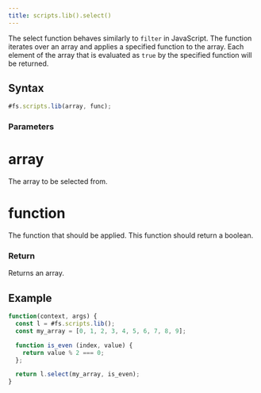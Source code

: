```yaml
---
title: scripts.lib().select()
---
```


The select function behaves similarly to `filter` in JavaScript. The function iterates over an array and applies a specified function to the array. Each element of the array that is evaluated as `true` by the specified function will be returned.

## Syntax

```js
#fs.scripts.lib(array, func);
```

### Parameters

# array

The array to be selected from.

# function

The function that should be applied. This function should return a boolean.

### Return

Returns an array.

## Example

```js
function(context, args) {
  const l = #fs.scripts.lib();
  const my_array = [0, 1, 2, 3, 4, 5, 6, 7, 8, 9];

  function is_even (index, value) {
    return value % 2 === 0;
  };

  return l.select(my_array, is_even);
}
```
